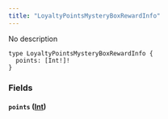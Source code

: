 ```yaml
---
title: "LoyaltyPointsMysteryBoxRewardInfo"
---
```


No description

```
type LoyaltyPointsMysteryBoxRewardInfo {
  points: [Int!]!
}

```

### Fields[](#fields "Direct link to heading")

#### `points` ([Int](/developer/graphql-api/references/scalars/int))[](#points-int "Direct link to heading")